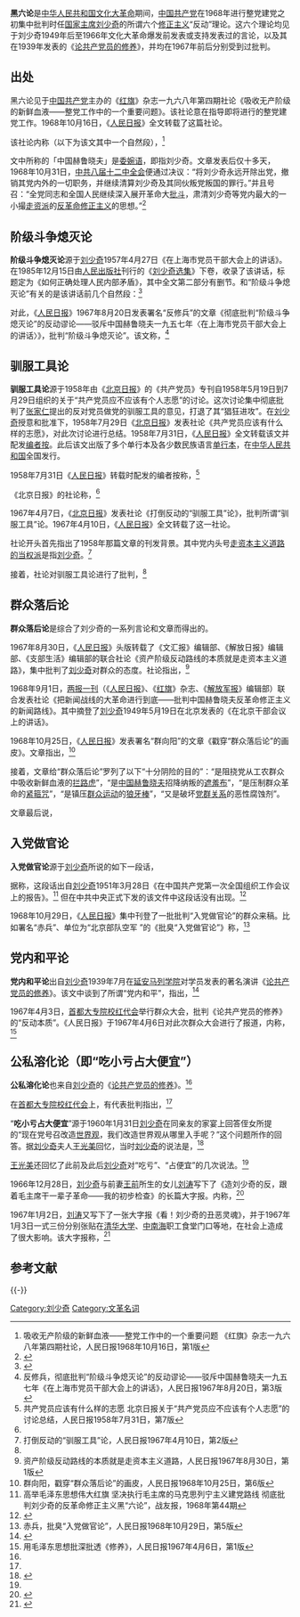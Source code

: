 {{Veil|time=2015-09-12T05:36:40+00:00}}
'''黑六论'''是[[中华人民共和国|中华人民共和国]][[文化大革命|文化大革命]]期间，[[中国共产党|中国共产党]]在1968年进行整党建党之初集中批判时任[[中华人民共和国主席|国家主席]][[刘少奇|刘少奇]]的所谓六个[[修正主义|修正主义]]“反动”理论。这六个理论均见于刘少奇1949年后至1966年文化大革命爆发前发表或支持发表过的言论，以及其在1939年发表的《[[论共产党员的修养|论共产党员的修养]]》，并均在1967年前后分别受到过批判。

==出处==
黑六论见于[[中国共产党|中国共产党]]主办的《[[红旗_(杂志)|红旗]]》杂志一九六八年第四期社论《吸收无产阶级的新鲜血液——整党工作中的一个重要问题》。该社论意在指导即将进行的整党建党工作。1968年10月16日，《[[人民日报|人民日报]]》全文转载了这篇社论。

该社论内称（以下为该文其中一个自然段），<ref>吸收无产阶级的新鲜血液——整党工作中的一个重要问题  《红旗》杂志一九六八年第四期社论，人民日报1968年10月16日，第1版</ref>

{{HideH
|Head         =吸收无产阶级的新鲜血液——整党工作中的一个重要问题（节选）
|HeadStyle    =font-weight:normal;
}}
{{quote|[[社会主义革命|社会主义革命]]时期，重视[[工人|工人]]队伍中党的建设，重视发扬革命朝气，是[[毛主席|毛主席]]一贯的思想。早在一九四九年三月[[中国共产党第七届中央委员会第二次全体会议|七届二中全会]]的报告中，[[毛主席|毛主席]]就提出城市工作中“我们必须全心全意地依靠工人阶级，团结其他劳动群众，争取知识分子”。一九五○年六月，[[毛主席|毛主席]]在[[中国共产党第七届中央委员会第三次全体会议|七届三中全会]]题为《为争取国家财政经济状况的基本好转而斗争》的报告中，又明确提出“必须注意有步骤地吸收觉悟工人入党，扩大党的组织的工人成份。”一九五七年七月，毛主席在《[[一九五七年夏季的形势|一九五七年夏季的形势]]》中又指出：“共产党员一定要有朝气，一定要有坚强的革命意志，一定要有不怕困难和用百折不挠的意志去克服任何困难的精神，一定要克服[[个人主义|个人主义]]、[[本位主义|本位主义]]、[[绝对平均主义|绝对平均主义]]和[[自由主义|自由主义]]，否则就不是一个名副其实的共产党员。”一九六七年，在[[文化大革命|文化大革命]]已取得决定性胜利的时候，毛主席又提出：“党组织应是[[无产阶级|无产阶级]]先进分子所组成，应能领导无产阶级和革命群众对于[[阶级敌人|阶级敌人]]进行战斗的朝气蓬勃的先锋队组织。”[[刘少奇|中国赫鲁晓夫]]等钻进党的领导机关的一小撮阶级敌人，完全同[[毛主席|毛主席]]这条无产阶级建党路线相对抗。他们不是依靠[[工人阶级|工人阶级]]，而是依靠[[资产阶级|资产阶级]]（和[[资产阶级知识分子|资产阶级知识分子]]）。他们不是注意吸收无产阶级的先进分子入党，而是包庇无产阶级的[[叛徒|叛徒]]、[[工贼|工贼]]、[[特务|特务]]、[[反革命分子|反革命分子]]，千方百计帮助这些人混入党内攫取领导职位。他们不是提高工人和要求入党的积极分子的无产阶级觉悟，而是向他们灌输最腐朽最黑暗的资产阶级反动思想。'''中国赫鲁晓夫推行所谓“六论”：即“阶级斗争熄灭论”“驯服工具论”“群众落后论”“入党做官论”“党内和平论”“公私溶化论”（即“吃小亏占大便宜”），就是用[[修正主义|修正主义]]去腐蚀工人群众，腐蚀党。'''“六论”的中心是“阶级斗争熄灭论”和“驯服工具论”。前者否定[[无产阶级专政|无产阶级专政]]，妄想扼杀党的无产阶级革命性，使无产阶级革命党蜕化变质。后者否定在无产阶级专政条件下必须[[无产阶级专政下继续革命|继续革命]]，妄想扼杀共产党员的无产阶级革命性，使党员蜕化变质。[[文化大革命|文化大革命]]初期一批党员所以一度站错了队，就是受了中国赫鲁晓夫“六论”的毒害。我们必须认真执行毛主席的无产阶级建党路线，认真学习毛主席关于[[无产阶级专政下继续革命|无产阶级专政条件下继续革命]]的理论，认真学习毛主席关于党的性质和任务的理论，彻底清除[[中国赫鲁晓夫|中国赫鲁晓夫]]反革命修正主义建党路线的毒害，把上述这些反动观点批透，并且在包括[[工厂|工厂]]、[[商店|商店]]、[[人民公社|人民公社]]、[[机关|机关]]、[[学校|学校]]、[[街道_(行政区划)|街道]]等各个方面的群众中认真[[清理阶级队伍|清理好阶级队伍]]，把混在群众中的极少数的反革命分子挖出来，使吸收新党员有一个可靠的思想和组织基础。}}
{{HideF}}

文中所称的「中国赫鲁晓夫」是[[委婉语|委婉语]]，即指刘少奇。文章发表后仅十多天，1968年10月31日，[[中共八届十二中全会|中共八届十二中全会]]便通过决议：“将刘少奇永远开除出党，撤销其党内外的一切职务，并继续清算刘少奇及其同伙叛党叛国的罪行。”并且号召：“全党同志和全国人民继续深入展开革命大[[批斗|批斗]]，肃清刘少奇等党内最大的一小撮[[走资派|走资派]]的[[反革命|反革命]][[修正主义|修正主义]]的思想。”<ref>{{cite web |url = http://www.people.com.cn/GB/shizheng/252/5089/5100/5225/20010428/454404.html |title = 中国共产党第八届扩大的第十二次中央委员会全会公报 |language = zh |accessdate = 2010-04-10 |deadurl = yes |archiveurl = https://web.archive.org/web/20100402170559/http://www.people.com.cn/GB/shizheng/252/5089/5100/5225/20010428/454404.html |archivedate = 2010-04-02 }}</ref>

==阶级斗争熄灭论==
'''阶级斗争熄灭论'''源于[[刘少奇|刘少奇]]1957年4月27日《在上海市党员干部大会上的讲话》。在1985年12月15日由[[人民出版社|人民出版社]]刊行的《[[刘少奇选集|刘少奇选集]]》下卷，收录了该讲话，标题定为《如何正确处理人民内部矛盾》，其中全文第二部分有删节。和“阶级斗争熄灭论”有关的是该讲话前几个自然段：<ref>{{Cite web |url=http://news.xinhuanet.com/ziliao/2004-12/31/content_2401342.htm |title=刘少奇，如何正确处理人民内部矛盾，一九五七年四月二十七日 |accessdate=2010-10-20 |archive-date=2008-08-27 |archive-url=https://web.archive.org/web/20080827010423/http://news.xinhuanet.com/ziliao/2004-12/31/content_2401342.htm |dead-url=no }}</ref>
{{HideH
|Head         =刘少奇，如何正确处理人民内部矛盾（节选）
|HeadStyle    =font-weight:normal;
}}
{{quote|最近，我到[[河北|河北]]、[[河南|河南]]、[[湖北|湖北]]、[[湖南|湖南]]、[[广东|广东]]跑了一下，同这五个省的领导同志谈过一些问题，也找一些[[工人|工人]]代表、[[学生|学生]]代表、[[民主人士|民主人士]]座谈过。当前的问题，就是如何正确地处理[[人民内部矛盾|人民内部的矛盾]]。这个问题，[[关于正确处理人民内部矛盾的问题|毛泽东同志作过报告]]，你们也正在讨论。现在就我所感觉到的，以及同志们提出来的一些问题，讲一讲。

有很多同志在讨论这个问题：现在[[中华人民共和国|国内]]的[[主要矛盾|主要矛盾]]到底是什么？是[[敌我矛盾|敌我矛盾]]，还是[[人民内部矛盾|人民内部的矛盾]]？

现在我们国内是不是敌我矛盾是主要矛盾？不能这样讲。'''现在国内除[[台湾|台湾]]外[[地主阶级|地主阶级]]早已消灭了，[[官僚资产阶级|官僚资产阶级]]也已消灭了，[[反革命|反革命]]也基本上消灭了'''，还剩下一点残余，剩下一点尾巴，所以不能说现在我们国内敌我矛盾还是主要的。当然，也还有少数反革命分子，对于这些人要提高警惕，他们还可以作乱，还可以进行破坏活动；[[地主阶级|地主阶级]]的残余也还在农村里面，也有些人还是要进行破坏活动的，不看到这一点，对这些人丧失警惕性，麻痹大意，是不对的。但是，'''他们作为阶级已经消灭或基本上消灭了'''。此外，经过[[社会主义改造|社会主义改造]]，'''[[资产阶级|资产阶级]]作为阶级也基本上消灭了'''，虽然他们之中有一小部分人还是不服气的。'''所以，我们说国内主要的阶级斗争已经基本上结束了，或者说基本上解决了。'''

[[中华人民共和国|中华人民共和国]]成立以前，中国人民与[[帝国主义|帝国主义]]、[[封建主义|封建主义]]和[[官僚资本主义|官僚资本主义]]的矛盾是[[主要矛盾|主要矛盾]]。[[中华人民共和国|中华人民共和国]]成立以后，特别是在[[土地改革|土地改革]]以后，主要矛盾就转了，[[帝国主义|帝国主义]]赶走了，[[地主阶级|地主阶级]]经过[[土地改革|土地改革]]也消灭了，[[官僚资产阶级|官僚资产阶级]]也消灭了，主要矛盾就变成[[无产阶级|无产阶级]]与[[资产阶级|资产阶级]]的矛盾。[[公私合营|公私合营]]以后，无产阶级与资产阶级的矛盾也基本上解决了。[[中国共产党第八次全国代表大会|党的第八次代表大会]]讲了这个问题，这些矛盾都基本解决了，那末现在什么矛盾是主要的？就提出了这个问题。应该讲，现在[[人民内部矛盾|人民内部的矛盾]]已成为主要矛盾。 }}
{{HideF}}

对此，《[[人民日报|人民日报]]》1967年8月20日发表署名“反修兵”的文章《彻底批判“阶级斗争熄灭论”的反动谬论——驳斥中国赫鲁晓夫一九五七年〈在上海市党员干部大会上的讲话〉》，批判“阶级斗争熄灭论”。该文称，<ref>反修兵，彻底批判“阶级斗争熄灭论”的反动谬论——驳斥中国赫鲁晓夫一九五七年《在上海市党员干部大会上的讲话》，人民日报1967年8月20日，第3版</ref>
{{HideH
|Head         =反修兵，彻底批判“阶级斗争熄灭论”的反动谬论——驳斥中国赫鲁晓夫一九五七年《在上海市党员干部大会上的讲话》（节选）
|HeadStyle    =font-weight:normal;
}}
{{quote| [[生产资料所有制的社会主义改造|生产资料所有制的社会主义改造]]基本完成以后，还存在不存在[[阶级|阶级]]和[[阶级斗争|阶级斗争]]？还要不要继续搞[[社会主义革命|社会主义革命]]？这是关系到[[社会主义革命|社会主义革命]]事业命运的根本问题，是关系到[[无产阶级专政|无产阶级专政]]能否巩固的根本问题。

……

我们伟大领袖[[毛主席|毛主席]]在《[[关于正确处理人民内部矛盾的问题|关于正确处理人民内部矛盾的问题]]》这部光辉著作中，对社会主义社会的阶级斗争形势，作了科学的、系统的、深刻的分析，明确指出：“在我国，虽然[[社会主义改造|社会主义改造]]，在[[所有制|所有制]]方面说来，已经基本完成，革命时期的大规模的急风暴雨式的群众阶级斗争已经基本结束，但是，被推翻的[[地主阶级|地主]][[买办阶级|买办阶级]]的残余还是存在，资产阶级还是存在，[[小资产阶级|小资产阶级]]刚刚在改造。[[阶级斗争|阶级斗争]]并没有结束。[[无产阶级|无产阶级]]和[[资产阶级|资产阶级]]之间的阶级斗争，各派政治力量之间的阶级斗争，无产阶级和资产阶级之间在意识形态方面的阶级斗争，还是长时期的，曲折的，有时甚至是很激烈的。无产阶级要按照自己的世界观改造世界，资产阶级也要按照自己的世界观改造世界。在这一方面，[[社会主义|社会主义]]和[[资本主义|资本主义]]之间谁胜谁负的问题还没有真正解决。”

中国赫鲁晓夫公然同毛主席大唱反调，大讲阶级已经消灭，阶级斗争已经结束，不要革命，要取消革命。他说：“现在国内敌人已经基本上被消灭，地主阶级早已消灭了，资产阶级也基本上消灭了，反革命也算是基本上消灭了”。因此，在他看来，“这阶级两个字是值得考虑了”。他说阶级斗争已经“结束了”，“公私合营以后，无产阶级与资产阶级的主要矛盾也解决了”，因此，“国内主要的阶级斗争已经基本上结束了，或者说基本上解决了”。

……

“阶级斗争熄灭论”必然导致取消[[无产阶级专政|无产阶级专政]]，必然导致“[[全民党|全民党]]”、“[[全民国家|全民国家]]”。这是[[中国赫鲁晓夫|中国赫鲁晓夫]]反革命逻辑发展的必然结果，也是他推销“阶级斗争熄灭论”的最终目的。

……

“阶级斗争熄灭论”就是这样一种颠覆[[无产阶级专政|无产阶级专政]]的亡党、亡国的反革命“理论”。[[苏联|苏联]][[社会主义|社会主义]]制度的[[和平演变|和平演变]]，就是在这种反革命“理论”的基础上进行的。[[赫鲁晓夫|赫鲁晓夫]]在臭名昭著的取消[[无产阶级专政|无产阶级专政]]，实现“[[全民党|全民党]]”、“[[全民国家|全民国家]]”的“理论”掩盖下，把苏联党逐步变成压迫人民的[[法西斯|法西斯]]党，使[[无产阶级专政|无产阶级专政]]变成[[资产阶级专政|资产阶级专政]]。[[中国赫鲁晓夫|中国赫鲁晓夫]]妄图如法炮制。他这个长期隐藏在[[无产阶级专政|无产阶级专政]]机构内部的[[窃国大盗|窃国大盗]]，也是在“阶级斗争熄灭论”掩盖下，伙同一小撮大党阀、大军阀、大学阀，在我们党和无产阶级专政机构内部隐蔽设置[[资产阶级司令部|资产阶级司令部]]，从思想上、组织上、政治上猖狂地向[[无产阶级司令部|无产阶级司令部]]展开全面的进攻，妄图篡夺党和国家的领导权，颠覆[[无产阶级专政|无产阶级专政]]，实行[[资本主义复辟|资本主义复辟]]。但是，在战无不胜的[[毛泽东思想|毛泽东思想]]光辉照耀下，他的一切阴谋诡计全部破产了。}}
{{HideF}}

==驯服工具论==
'''驯服工具论'''源于1958年由《[[北京日报|北京日报]]》的《共产党员》专刊自1958年5月19日到7月29日组织的关于“共产党员应不应该有个人志愿”的讨论。这次讨论集中彻底批判了[[张家仁|张家仁]]提出的反对党员做党的驯服工具的意见，打退了其“猖狂进攻”。在[[刘少奇|刘少奇]]授意和批准下，1958年7月29日《[[北京日报|北京日报]]》发表社论《共产党员应该有什么样的志愿》，对此次讨论进行总结。1958年7月31日，《[[人民日报|人民日报]]》全文转载该文并配发[[编者按|编者按]]。此后该文出版了多个单行本及各少数民族语言[[单行本|单行本]]，在[[中华人民共和国|中华人民共和国]]全国发行。

1958年7月31日《[[人民日报|人民日报]]》转载时配发的编者按称，<ref name=zhiyuan>共产党员应该有什么样的志愿  北京日报关于“共产党员应不应该有个人志愿”的讨论总结，人民日报1958年7月31日，第7版</ref>
{{HideH
|Head         =共产党员应该有什么样的志愿  北京日报关于“共产党员应不应该有个人志愿”的讨论总结：编者按（全文）
|HeadStyle    =font-weight:normal;
}}
{{quote|编者按　[[北京日报|北京日报]]“共产党员”专刊从5月19日到7月29日，组织了一次关于“共产党员应不应该有个人志愿”的讨论。讨论的目的是为了提倡[[共产主义|共产主义]]风格，深入批判[[资产阶级|资产阶级]][[个人主义|个人主义]]思想，帮助党员正确理解和对待党性和个性、党和个人的关系问题，从而鼓足干劲、力争上游，做一个党的奋发有为的工具，为贯彻执行党的[[社会主义建设总路线|总路线]]，为实现[[共产主义|共产主义]]的伟大理想而奋斗。

这次讨论，《北京日报》上先后发表了三十多篇文章，着重对共产党员应该有什么样的志愿进行了讨论。特别是针对[[张家仁|张家仁]]提出的反对党员做党的驯服工具，污蔑党决定干什么就安心干什么的党员是“没有理想”、“没有头脑”、“没有创造性”、“生平无大志”等谬论，进行了彻底的批判和斗争。7月29日，北京日报对这次讨论作了总结。}}
{{HideF}}

《北京日报》的社论称，<ref name=zhiyuan/>
{{HideH
|Head         =共产党员应该有什么样的志愿（节选）
|HeadStyle    =font-weight:normal;
}}
{{Quote|在本报“共产党员”专刊上展开的“共产党员应不应该有个人志愿”的讨论，是一场关于个性和党性的关系、个人和党的关系问题的争论。在这场争论中，异常鲜明地反映了两种世界观、两种立场的斗争。一种是以[[张家仁|张家仁]]为代表的[[唯心主义|唯心主义]]的[[资产阶级|资产阶级]][[个人主义|个人主义]]者，他们站在[[资产阶级|资产阶级]]的立场上，用[[唯心主义|唯心主义]]的观点来观察问题。他们假借“解放思想，提倡[[共产主义|共产主义]]风格”来夸大个性和个人志愿的“独立性”，把个性、个人志愿同党性、党的需要对立起来，把个人利益放在党的利益之上，把个人自由放在组织纪律之上。其实，他们所了解的个性，只是[[资产阶级|资产阶级]]的个性，而不是[[无产阶级|无产阶级]]的个性；他们所了解的党性，也是资产阶级的党性，而不是无产阶级的党性。他们反对党员做党的工具，尤其反对党员做党的驯服的工具。他们污蔑党让干什么就安心干什么的党员是“没有理想”、“没有头脑”、“没有创造性”、“碌碌无为”的人。他们很猖狂地向党进攻，企图以[[西风压倒东风|西风压倒东风]]，以白旗压倒红旗。同他们针锋相对的是绝大多数共产党员的唯物主义的无产阶级的红旗。这些同志坚决地驳斥了以[[张家仁|张家仁]]为代表的资产阶级个人主义的[[唯心主义|唯心主义]]的观点，保卫了无产阶级的[[唯物主义|唯物主义]]的观点，保卫了党的组织原则。可以说，这一场争论是以[[拔白旗，插红旗|拔掉白旗，插上红旗]]，是以[[东风压倒西风|东风压倒西风]]的形势而终结的。

[[张家仁|张家仁]]等认为，党员服从党的分配，党让干什么就安心干什么，就是“没有头脑”、“没有出息”的工具，而且傲慢地说，他们瞧不起这样的党员。我们说，我们首先是工具。我们是主人又是工具。这是[[马克思列宁主义|马克思列宁主义]]的基本理论问题。这正是我们同资产阶级在个人和集体关系问题上的根本分歧。请问，我们不是工具又是什么呢？我们不做工具又做什么呢？党员是工具，是党的工具。归根到底，党员个人和党都是工具，是无产阶级的工具，是人民的工具。[[国家|国家]]也是工具，是[[统治阶级|统治阶级]]的工具：[[剥削阶级|剥削阶级]]的国家，是少数剥削者的工具；我们的国家，是[[工人阶级|工人阶级]]领导的全体[[人民|人民]]的工具。我们每个党员、革命者、主席、[[中华人民共和国国务院总理|总理]]等等都是工具。

……

有人说，作党的工具也可以，但是为什么非要作党的驯服工具不可呢？他们对“'''党的驯服工具'''”这个词感到很刺耳，思想感情上接受不了。我们说，既然党员是党的工具，就有应当作什么样的工具的问题。是作驯服的工具，还是作调皮的工具呢？是作容易驾驭的工具，还是作不容易驾驭的工具呢？当然要作驯服的工具，要作容易驾驭的工具。一个忠诚的共产党员，应该全心全意地为党为人民服务，要憎党之所憎，爱党之所爱，对敌人要“[[横眉冷对千夫指|横眉冷对千夫指]]”，对党和人民要“[[俯首甘为孺子牛|俯首甘为孺子牛]]”，要善于领会党的意图，兢兢业业地，有时甚至不惜赴汤蹈火地去完成党所交付的任务；要会体贴人民的心情，知人民的冷暖，以党与人民之忧为忧，以党与人民之乐为乐，同党和人民心心相印，就像一个很精巧的工具，让党使起来非常灵便，得心应手。我们的无数先烈和广大党员都是这样的，党指到哪里，他们就奔向哪里，甚至不惜献出自己的生命。我们党就是依靠了这些忠诚的党员，战无不胜，攻无不克，从胜利走向胜利。可是对这些忠诚的党员，有的人却瞧不起。他们看到这些党员对党这样驯服、这样忠顺，在思想感情上接受不了。他们认为做党的驯服工具，有损他们的“自尊心”，有损他们的“清高”。因此他们对党总是若即若离，对党的话总是半信半疑，同党的关系总是格格不入、别别扭扭的；党叫他们干什么，他们总是讨价还价，犹犹豫豫。如拿工具来作比，也是一个破烂工具，使起来老不合辙，常出故障。试想一想，这样的人怎么能够做党和人民的驯服工具，怎么能够很好地为党为人民服务呢？他们的思想感情，在根本上不是[[无产阶级|无产阶级]]和[[劳动人民|劳动人民]]的思想感情，而是一种[[资产阶级|资产阶级]]的思想感情，对这种人必须进行认真的思想改造。

有人说，党员做了驯服工具，就会变成死脑筋，叫干啥就干啥，妨碍发挥个人的创造性和才能。他们把有头脑同做驯服工具对立起来，把自觉地工作同服从党对立起来，说什么做驯服工具就没有理想，就不能发挥他的创造性和才能；要有头脑有创造性，就必须坚持个人志愿，不作驯服的工具。我们说，为了做党的驯服工具，正需要发挥每个人的聪明才智，发挥每个人的创造性和特长。做工具，有死工具也有'''活工具'''。死工具，不推不动，推一下，动一下，像汽车，不开它不动，不关它不停。还有活工具，人是活工具，不仅身体活动，脑子也活动。脑子多活动些好呢，还是少活动些好呢？当然是多活动些好。要敢想、敢说、敢干，敢于坚持真理、修正错误，鼓足干劲、力争上游、多快好省、精通业务。越是好的工具，越需要能动脑筋、能钻研问题，能大胆创造。发挥每个人的创造性和才能同做好驯服的工具，不但不矛盾，而且是相得益彰的。要做党的驯服的工具，而且要做积极性高、创造性大的工具。世界上只有共产党人的理想是最伟大的，难道世界上还有比终生为[[共产主义|共产主义]]事业奋斗的理想更伟大的吗？难道世界上还有比敢干前人从未干过的共产主义事业的党员更能动脑筋、更能钻研、更有创造性的吗？远的不讲，就拿全国[[大跃进|大跃进]]以来各地的发明创造来说，有哪一种不是愿做党和人民驯服工具的人创造成功的呢？问题不是很清楚吗？

……

当然，资产阶级个人主义思想不是通过几次讨论就能彻底扫除的。[[资产阶级|资产阶级]][[个人主义|个人主义]]者，他们总是千方百计地到处表现自己，乱刮他们的歪风，传播他们的谬论，散发他们的臭气。我们要提高嗅觉，善于识别风向。发现歪风，坚决顶住，[[拔白旗，插红旗|发现白旗，坚决拔掉，到处插上无产阶级的红旗、共产主义的红旗]]。

共产党员究竟应该有什么样的志愿呢？任何忠诚的共产党员，都应该：鼓足干劲、力争上游，做一个党的奋发有为的驯服的工具，为贯彻执行党的[[社会主义建设总路线|总路线]]，为实现[[共产主义|共产主义]]的伟大理想而奋斗。这就是我们的结论。
}}
{{HideF}}

1967年4月7日，《[[北京日报|北京日报]]》发表社论《打倒反动的“驯服工具”论》，批判所谓“驯服工具”论。1967年4月10日，《[[人民日报|人民日报]]》全文转载了这一社论。

社论开头首先指出了1958年那篇文章的刊发背景。其中党内头号[[走资本主义道路的当权派|走资本主义道路的当权派]]是指[[刘少奇|刘少奇]]。<ref name=daxun>打倒反动的“驯服工具”论，人民日报1967年4月10日，第2版</ref>

{{HideH
|Head         = 打倒反动的“驯服工具”论（节选）
|HeadStyle  = font-weight:normal;
}}
{{Quote|一九五八年五月，在[[中国共产党第八届中央委员会第二次全体会议|党的第八届全国代表大会第二次会议]]上，[[毛主席|毛主席]]亲自主持制定了[[社会主义建设总路线|鼓足干劲、力争上游、多快好省地建设社会主义的总路线]]，号召全国人民破除迷信，解放思想，发扬敢想、敢说、敢做的[[共产主义|共产主义]]精神。在总路线的光辉照耀下，全国人民干劲冲天，气壮山河，实现了震撼世界的国民经济全面[[大跃进|大跃进]]！伟大的[[无产阶级|无产阶级]]革命家[[毛主席|毛主席]]，对这史无前例的革命群众运动给予热情的赞扬和极高的评价。他说：“从来也没有看见人民群众象现在这样精神振奋，斗志昂扬，意气风发。”“中国劳动人民还有过去那一副奴隶相么？没有了，他们做了主人了。”

但是，[[党内头号走资本主义道路的当权派|党内头号走资本主义道路的当权派]]公然与毛主席大唱反调。六月三十日，他专程来到旧《[[北京日报|北京日报]]》社，为旧《北京日报》组织的“共产党员应不应该有个人志愿”的讨论，作了一次总结性的谈话。旧《北京日报》社社长、[[反革命|反革命]][[修正主义|修正主义]]分子[[范瑾|范瑾]]，根据这次谈话，整理出一篇题为《共产党员应该有什么样的志愿》的社论，经过党内头号走资本主义道路的当权派亲自审定，发表在七月二十九日的旧《北京日报》上。这样，反动的“驯服工具”论，就正式出笼了。“驯服工具”论疯狂反对[[毛泽东思想|毛泽东思想]]，疯狂反对[[社会主义建设总路线|党的建设社会主义的总路线]]，妄图用[[奴隶主义|奴隶主义]]束缚革命群众的手脚，阻碍[[社会主义革命|社会主义革命]]事业的深入发展。}}
{{HideF}}

接着，社论对驯服工具论进行了批判，<ref name=daxun/>

{{HideH
|Head         = 打倒反动的“驯服工具”论（节选）
|HeadStyle  = font-weight:normal;
}}
{{Quote|“驯服工具”论的提出者，站在[[资产阶级|资产阶级]]反动立场上，极端鄙视群众，把群众视为“[[牛|牛]][[马|马]]”、“[[奴隶|奴隶]]”，胡说什么“牛马是活工具”，“[[奴隶主|奴隶主]]看[[奴隶|奴隶]]是活工具”，“人更是活工具”；把党的领导和党员群众的关系，歪曲成人和工具、奴隶主和奴隶的绝对服从关系。

……

“驯服工具”论的提出者，装腔作势地抬出“[[党性|党性]]”来吓唬人：什么不愿做他的驯服工具就是没有“党性”啦；对他的话“半信半疑”，和他的关系“若即若离”，就是“[[资产阶级思想|资产阶级思想]]”啦。他还胡说：“即使大多数和上级或中央真错了，你也要服从，先照错误的去执行。”否则，他就给你扣上一个“引起组织分裂”的大帽子。总之，他所说的“党性”就是“奴隶性”，就是“驯服性”！就是要党员变成没有头脑的[[机器|机器]]，谁开都可以，干什么都行。

为了给他这种谬论制造根据，他胆大包天，竟然公开对抗[[毛主席|毛主席]]的[[阶级|阶级]]和[[阶级斗争|阶级斗争]]学说，否认社会上的[[阶级斗争|阶级斗争]]必然要反映到党内来，否认党内一直存在着两条路线的斗争，存在着马克思主义和机会主义的斗争。他胡说什么[[陈独秀|陈独秀]]、[[王明|王明]]的[[右倾机会主义|右倾机会主义]]路线只是“很短的时期”，是由于“没有经验造成的”；胡说什么在[[社会主义|社会主义]]时期只有“建设[[共产主义|共产主义]]方法的不同”。他掩盖党内[[两条路线斗争|两条路线斗争]]的实质，目的就是反对党员提高[[路线斗争|路线斗争]]的觉悟，放弃原则斗争，只讲组织服从。

这是什么“党性”？这是[[修正主义|修正主义]]党的“党性”！这是[[法西斯党|法西斯党]]的“党性”！

毛主席说：“一个共产党员，应该是襟怀坦白，忠实，积极，以革命利益为第一生命，以个人利益服从革命利益；无论何时何地，坚持正确的原则，同一切不正确的思想和行为作不疲倦的斗争，……”

共产党员绝不能盲从，不能做[[奴隶|奴隶]]，必须有高度的[[路线斗争|路线斗争]]的觉悟，明辨真假，认清方向，对执行[[无产阶级革命路线|无产阶级革命路线]]的领导，坚决拥护，坚决服从；对执行[[反革命|反革命]][[修正主义|修正主义]]路线和[[资产阶级反动路线|资产阶级反动路线]]的领导，不管他职位多高，声望多大，资格多老，不管暂时拥有怎样的虚假的多数，都要坚决抵制，坚决斗争，坚决[[造反|造反]]，决不搞“[[和平共处|和平共处]]”，决不搞“绝对服从”。这才是真正的共产党的党性！

……

长期以来，党内头号[[走资本主义道路的当权派|走资本主义道路的当权派]]和一小撮[[反革命|反革命]][[修正主义|修正主义]]分子，拚命鼓吹“驯服工具”论，妄图使我们广大党员变成唯唯诺诺、奴性十足的庸人，变成胸无大志、两眼漆黑的糊涂虫。

在史无前例的[[无产阶级文化大革命|无产阶级文化大革命]]中，这种“驯服工具”论又成为他们对抗以[[毛主席|毛主席]]为代表的[[无产阶级革命路线|无产阶级革命路线]]，推行[[资产阶级反动路线|资产阶级反动路线]]的重要武器。他们搬出什么“党性”、“组织性”、“纪律性”来压制党员造反，不许党员革命，以维持他们行将崩溃的统治。

《[[关于赫鲁晓夫的假共产主义及其在世界历史上的教训|关于赫鲁晓夫的假共产主义及其在世界历史上的教训]]》一文指出：“[[资产阶级|资产阶级]]和国际[[帝国主义|帝国主义]]懂得，要使[[社会主义|社会主义]]国家蜕变为[[资本主义|资本主义]]国家，首先要使共产党蜕变为[[修正主义|修正主义]]的党。”党内头号走资本主义道路的当权派，鼓吹“驯服工具”论，宣扬[[奴隶主义|奴隶主义]]和极端[[个人主义|个人主义]]，就是要按照这种“理论”改造我们的党，使它蜕变为[[修正主义|修正主义]]的党，[[法西斯|法西斯]]的党，在我国实行[[资本主义|资本主义]]复辟。

党内头号走资本主义道路的当权派编造的“驯服工具”论的种种鬼话，虽然蒙骗了一些人，毒害了一些人。但是，历史是无情的。在光焰无际的[[毛泽东思想|毛泽东思想]]光辉照耀下，亿万革命群众终于把这个中国的[[赫鲁晓夫|赫鲁晓夫]]、党内头号[[走资本主义道路的当权派|走资本主义道路的当权派]]揪了出来，他那一套“驯服工具”论的欺人之谈终于破产了。

打倒反动的“驯服工具”论！
}}
{{HideF}}

==群众落后论==
'''群众落后论'''是综合了刘少奇的一系列言论和文章而得出的。

1967年8月30日，《[[人民日报|人民日报]]》头版转载了《文汇报》编辑部、《解放日报》编辑部、《支部生活》编辑部的联合社论《资产阶级反动路线的本质就是走资本主义道路》，集中批判了[[刘少奇|刘少奇]]对群众的态度。社论指出，<ref>资产阶级反动路线的本质就是走资本主义道路，人民日报1967年8月30日，第1版</ref>
{{HideH
|Head         =资产阶级反动路线的本质就是走资本主义道路（节选）
|HeadStyle    =font-weight:normal;
}}
{{quote|在[[中国共产党|中国共产党]]内，以[[毛主席|毛主席]]为代表的[[无产阶级革命路线|无产阶级革命路线]]同以[[刘少奇|中国赫鲁晓夫]]为代表的[[资产阶级反动路线|资产阶级反动路线]]，长期以来，一直激烈地进行着斗争。

[[两条路线斗争|两条路线斗争]]的本质，就是中国向何处去的问题，是走[[社会主义|社会主义]]道路还是走[[资本主义|资本主义]]道路的问题。斗争的集中点，始终是一个政权问题。[[无产阶级革命路线|无产阶级革命路线]]的本质是走社会主义道路。[[资产阶级反动路线|资产阶级反动路线]]的本质是走资本主义道路。[[毛主席|毛主席]]说：“不是[[东风压倒西风|东风压倒西风]]，就是[[西风压倒东风|西风压倒东风]]，在路线问题上没有调和的余地。”一红一黑，两条路线的斗争就是这样水火不相容的。

两条路线的斗争，集中表现在对群众的态度上。

无产阶级的革命路线，就是相信群众，依靠群众，尊重群众的首创精神。[[毛主席|毛主席]]说：“人民，只有人民，才是创造世界历史的动力。”“我们历来主张革命要依靠人民群众”。[[群众观点|群众观点]]是[[马克思主义|马克思主义]]的一个根本观点。如何对待群众，是检验真假马克思主义者的试金石，是[[历史唯物论|历史唯物论]]和[[历史唯心论|历史唯心论]]的根本分歧。

'''[[中国赫鲁晓夫|中国赫鲁晓夫]]站在反动资产阶级立场上，只是相信资产阶级，依靠资产阶级，把广大群众和干部看作俯首贴耳、靠别人“恩赐”的[[阿斗|阿斗]]，把自己看作救世主。他同历史上的一切反动阶级一样，把群众看作是“群氓”，是“渣滓”，是赌博用的“筹码”。'''完全是一脉相承！在[[文化大革命|文化大革命]]中，他的这种极端仇视群众的反革命立场，得到了彻底的大暴露。

……

从这个反动立场出发，[[刘少奇|中国赫鲁晓夫]]必然反对群众运动，镇压群众运动。'''在[[文化大革命|文化大革命]]中，他咒骂革命的群众运动是“坏人捣乱”，是“有组织、有计划的阴谋活动”，是“干扰”，是“小流氓”、“小反革命”的痞子运动。'''毛主席《[[炮打司令部|炮打司令部]]》的大字报一针见血地揭穿了他的反动本质：“站在反动的资产阶级立场上，实行资产阶级专政，将[[无产阶级|无产阶级]]轰轰烈烈的[[文化大革命|文化大革命]]运动打下去，颠倒是非，混淆黑白，围剿革命派，压制不同意见，实行白色恐怖，自以为得意，长资产阶级的威风，灭无产阶级的志气，又何其毒也！”

对待群众运动的态度，是个重大政治原则问题。正如[[林彪|林彪]]同志所说：“革命的群众运动，它天然是合理的。尽管群众中有个别的部分、个别的人，有‘左’有右的偏差，但是群众运动的主流总是适合社会的发展的，总是合理的。”早在四十多年前，[[毛主席|毛主席]]就[[湖南农民运动考察报告|以最大的热情欢呼农民运动的兴起，欢呼农民起来造反“好得很”，并痛斥了把农民革命运动污蔑为所谓“痞子运动”的反革命言论]]。在[[无产阶级文化大革命|无产阶级文化大革命]]中，毛主席亲自批准发表了[[全国第一张马列主义大字报|全国第一张马列主义大字报]]，支持了新生的[[红卫兵|红卫兵]]运动，支持了“[[一月革命|一月革命]]”的夺权斗争。毛主席就是这样无限地相信群众，依靠群众，尊重群众的革命首创精神，并及时把群众的创造加以总结提高，推动了整个运动的发展。毛主席就是这样一位真正同人民血肉相连的伟大的[[无产阶级革命家|无产阶级革命家]]，就是这样一位中国革命和世界革命的伟大舵手！

反对革命的群众运动，就是反对[[革命|革命]]。[[列宁|列宁]]说：“要革命，但又不进行‘群众性的革命斗争’，这是不可能的。这样的革命从来也没有过。”[[资产阶级|资产阶级]]从来不可能也不肯搞真正的群众运动。一旦群众起来了，越出雷池一步，触及他们的阶级利益时，就迫不及待地回过头来镇压。[[中国赫鲁晓夫|中国赫鲁晓夫]]有时也空谈什么群众运动，但是，当群众真正起来时，他就慌了手脚，大骂群众是“[[暴徒|暴徒]]”，到处抓“[[右派|右派]]”，抓“反革命”。他干的完全是[[蒋介石|蒋介石]]的那一套，嘴里天天说“唤起民众”，民众起来了，就反过来进行疯狂的镇压。他挂了“革命”的招牌，干的却是同[[蒋介石|蒋介石]]一样的反革命勾当。

反对群众运动，就是反对[[社会主义|社会主义]]。[[毛主席|毛主席]]说，[[社会主义革命|社会主义革命]]和[[社会主义建设|社会主义建设]]，必须坚持[[群众路线|群众路线]]，放手发动群众，大搞[[群众运动|群众运动]]。[[社会主义|社会主义]]是空前宏伟的革命事业，没有广泛而深入的[[群众运动|群众运动]]，是绝对不能想象的。

在这场无产阶级文化大革命中，[[中国赫鲁晓夫|中国赫鲁晓夫]]的镇压群众运动、复辟[[资本主义|资本主义]]的活动达到了登峰造极的地步。他不仅压制革命的群众运动，还打击广大要求革命的[[干部|干部]]起来革命，甚至直接把矛头指向[[无产阶级司令部|无产阶级司令部]]。当他在无产阶级革命派的总攻击面前，陷入穷途末路的时候，又施展故技，把他在[[土改运动|土改运动]]中那一套“搬石头”，以及[[四清运动|四清运动]]中要干部“大换班”、“统统罢官”的形“左”实右的[[机会主义|机会主义]]路线，全盘搬到[[文化大革命|文化大革命]]中来了。他不仅到处散布“[[怀疑一切、打倒一切|怀疑一切、打倒一切]]”的[[无政府主义|无政府主义]]思潮，而且公然叫嚷要[[中央文革小组|中央文革小组]]“退到二线去”。甚至丧心病狂地鼓动[[反革命分子|反革命分子]]“多活动一点，多写一点反动标语，多发表一些反动言论”，猖狂地直接反对我们的伟大领袖[[毛主席|毛主席]]！在他靠了边以后，还继续以各种形式，通过他安插在各地的爪牙，挑动武斗，制造混乱，同[[无产阶级|无产阶级]]继续进行较量。这是两条路线斗争的继续，也是走[[社会主义|社会主义]]道路还是走[[资本主义|资本主义]]道路斗争的继续。看来，这场斗争，还将继续一个相当的时期。可是[[中国赫鲁晓夫|中国赫鲁晓夫]]却胡说什么是“老革命遇到新问题”。不对，你是老[[反革命|反革命]]，老[[机会主义|机会主义]]分子，推行[[资产阶级反动路线|资产阶级反动路线]]是你几十年来的“老问题”！五十天的[[资产阶级反动路线|资产阶级反动路线]]，是你十年、二十年的[[资产阶级反动路线|资产阶级反动路线]]的继续；五十天，就是为了掩护十年、二十年所坚持的资本主义道路。'''早在[[民主革命|民主革命]]中，你就跟在[[陈独秀|陈独秀]]的屁股后面，咒骂工人运动“过分”，“‘左’倾得岂有此理”，并且咬牙切齿要[[北洋政府|北洋政府]]“开除几个冒进的工人领袖”'''，目的就是反对无产阶级武装夺取政权。'''在[[社会主义革命|社会主义革命]]中，你命令“工人不要捣乱”，要[[农民|农民]]“[[反冒进|反一下冒进]]”，教训党“不要被胜利冲昏头脑”'''，目的就是要发展[[资本主义|资本主义]]，建立[[资产阶级专政|资产阶级专政]]。'''在[[社会主义改造|所有制改造]]基本完成后，你贼性不改，恶毒地攻击[[大跃进|大跃进]]是“发疯”，污蔑[[群众运动|群众运动]]是“一轰而起”，“实际上是空空洞洞”'''。'''在[[四清运动|四清运动]]中，宣扬“群众象野马一样，发动起来就会出乱子”'''，目的仍是为了复辟资本主义。你四十年如一日，[[群众运动|群众运动]]一起来，就拚命[[镇压|镇压]]，轻车熟路，一无例外，这算得了什么“新问题”呢？你怎么可能在这一阵薄薄的烟幕下溜掉呢？凡是镇压群众运动的人都没有好下场。[[北洋军阀|北洋军阀]]镇压群众运动，[[蒋介石|蒋介石]]也镇压群众运动，他们最后都落得个被群众运动的怒涛所埋葬。[[中国赫鲁晓夫|中国赫鲁晓夫]]的下场，也不会比他的前辈好一些。

……
}}
{{HideF}}

1968年9月1日，[[两报一刊|两报一刊]]（《[[人民日报|人民日报]]》、《[[红旗_(杂志)|红旗]]》杂志、《[[解放军报|解放军报]]》编辑部）联合发表社论《把新闻战线的大革命进行到底——批判中国赫鲁晓夫反革命修正主义的新闻路线》。其中摘登了[[刘少奇|刘少奇]]1949年5月19日在北京发表的《在北京干部会议上的讲话》。

{{HideH
|Head         =把新闻战线的大革命进行到底——批判中国赫鲁晓夫反革命修正主义的新闻路线（节选）
|HeadStyle    =font-weight:normal;
}}
{{quote|五月，他在北京又愤愤不平地说：报纸上“每天都是工人们的好消息，但和资本家就不好，没有登他们的好消息。”⑥他卖力地替资本家“请命”：“资本家反映说我们的报纸不好，我说的确有点不大好，我也承认这个错误，我们的报纸是有一点偏向的，以后应该采取：是就是，非就非，好就好，坏就坏”，“'''资本家有好就说好，工人不好就说不好'''”⑦！

⑥《在全国青年第一次代表大会上的讲话》，一九四九年五月十二日。
⑦《在北京干部会议上的讲话》，一九四九年五月十九日。}}
{{HideF}}

1968年10月25日，《[[人民日报|人民日报]]》发表署名“群向阳”的文章《戳穿“群众落后论”的画皮》。文章指出，<ref>群向阳，戳穿“群众落后论”的画皮，人民日报1968年10月25日，第6版</ref>
{{HideH
|Head         =群向阳，戳穿“群众落后论”的画皮（节选）
|HeadStyle    =font-weight:normal;
}}
{{quote|[[毛主席|毛主席]]的革命路线，就是最彻底的[[群众路线|群众路线]]。毛主席最近指出：“共产党基本的一条，就是直接依靠广大革命人民群众。”这是伟大领袖毛主席对我们的一贯教导，也是毛主席的党的建设理论的重大发展。

[[刘少奇|中国赫鲁晓夫]]这个大[[叛徒|叛徒]]、大[[内奸|内奸]]、大[[工贼|工贼]]，为了篡党和复辟[[资本主义|资本主义]]，一贯反对[[毛泽东思想|毛泽东思想]]，百般污蔑和丑化广大工人和贫下中农，大肆散布“群众落后论”。对于这种反动谬论，必须彻底批判。

[[工人阶级|工人阶级]]“是我们革命的领导力量”，[[贫下中农|贫下中农]]是“工人阶级的最可靠的同盟者”。但是，[[刘少奇|中国赫鲁晓夫]]却恶毒污蔑中国[[工人阶级|工人阶级]]“其阶级觉悟不高”，胡说什么“'''工人不好就说不好'''”。这是他反革命立场的大暴露，是他敌视和仇恨工人群众的自白书。

[[中国赫鲁晓夫|中国赫鲁晓夫]]大肆散布“群众落后论”，具有十分阴险的目的。
}}
{{HideF}}

接着，文章给“群众落后论”罗列了以下“十分阴险的目的”：“是阻挠党从工农群众中吸收新鲜血液的[[拦路虎|拦路虎]]”，“是[[刘少奇|中国赫鲁晓夫]]招降纳叛的[[遮羞布|遮羞布]]”，“是压制群众革命的[[紧箍咒|紧箍咒]]”，“是镇压[[群众运动|群众运动]]的[[狼牙棒|狼牙棒]]”，“又是破坏[[党群关系|党群关系]]的恶性腐蚀剂”。

文章最后说，
{{HideH
|Head         =群向阳，戳穿“群众落后论”的画皮（节选）
|HeadStyle    =font-weight:normal;
}}
{{quote|一句话，[[刘少奇|中国赫鲁晓夫]]炮制“群众落后论”，就是为了篡党，就是为了镇压群众，就是为了复辟[[资本主义|资本主义]]。但是，和工农群众为敌的人，从来都没有好下场。[[无产阶级文化大革命|无产阶级文化大革命]]早已把[[中国赫鲁晓夫|中国赫鲁晓夫]]扫进了[[历史的垃圾堆|历史的垃圾堆]]。

对待工农群众的态度，从来就是革命和反革命的试金石。伟大领袖毛主席极其深刻地指出：“对广大人民群众是保护还是镇压，是共产党同国民党的根本区别，是无产阶级同资产阶级的根本区别，是[[无产阶级专政|无产阶级专政]]同[[资产阶级专政|资产阶级专政]]的根本区别。”大肆污蔑群众落后的[[刘少奇|中国赫鲁晓夫]]，就是钻进共产党内的国民党，是[[帝国主义|帝国主义]]和[[资产阶级|资产阶级]]的代理人。

“和人民群众紧密地联系在一起”，是[[党的三大作风|党的三大作风]]之一，也是我们党永葆革命青春的根本保证。让我们奋起[[毛泽东思想|毛泽东思想]]千钧棒，彻底批臭中国赫鲁晓夫的“群众落后论”，更坚定地相信革命群众，更紧密地直接依靠革命群众，“吐故纳新”，搞好[[整党建党|整党建党]]，夺取[[无产阶级文化大革命|无产阶级文化大革命]]的全面胜利。 }}
{{HideF}}

==入党做官论==
'''入党做官论'''源于[[刘少奇|刘少奇]]所说的如下一段话，
{{quote|“过去考上秀才就可以做官，现在加入了共产党，也可以做官，这个党员就是干部的后备名单。”}}

据称，这段话出自[[刘少奇|刘少奇]]1951年3月28日《在中国共产党第一次全国组织工作会议上的报告》。<ref>高举毛泽东思想伟大红旗 坚决执行毛主席的马克思列宁主义建党路线 彻底批判刘少奇的反革命修正主义黑“六论”，战友报，1968年第44期</ref> 但在中共中央正式下发的该文件中这段话没有出现。<ref>{{Cite web |url=http://news.xinhuanet.com/ziliao/2004-12/17/content_2347074.htm |title=刘少奇，在中国共产党第一次全国组织工作会议上的报告，1951年3月28日 |accessdate=2010年10月20日 |archive-date=2008年8月27日 |archive-url=https://web.archive.org/web/20080827010544/http://news.xinhuanet.com/ziliao/2004-12/17/content_2347074.htm |dead-url=no }}</ref>

1968年10月29日，《[[人民日报|人民日报]]》集中刊登了一批批判“入党做官论”的群众来稿。比如署名“赤兵”、单位为“北京部队空军 ”的《批臭“入党做官论”》称，<ref>赤兵，批臭“入党做官论”，人民日报1968年10月29日，第5版</ref>
{{HideH
|Head         =赤兵，批臭“入党做官论”（节选）
|HeadStyle    =font-weight:normal;
}}
{{quote|伟大领袖[[毛主席|毛主席]]教导说：“我们共产党人不是要做官，而是要革命”。要革命，还是要做官，这是真假共产党员的根本区别。

[[中国赫鲁晓夫|中国赫鲁晓夫]]这个无耻的大叛徒，猖狂地反对[[毛主席|毛主席]]的无产阶级建党路线，公然鼓吹“入党做官论”的腐朽哲学，胡说什么：“过去考上秀才就可以做官，现在加入了共产党，也可以做官，这个党员就是干部的后备名单。”这是中国赫鲁晓夫投机政客的自画像，是他丑恶灵魂的大暴露。

[[中国赫鲁晓夫|中国赫鲁晓夫]]及其代理人，就是把混入共产党当作他们升官发财的敲门砖。为做官，他们可以伪造历史，招摇撞骗，把共产党员的光荣称号当作向上爬的阶梯；为做官，他们可以拉山头，搞宗派，把党的事业当作他们争名夺利的角逐场；为做官，他们可以从敌人的狗洞里爬出来，出卖灵魂，出卖同志，出卖党。

……
}}
{{HideF}}

==党内和平论==
'''党内和平论'''出自[[刘少奇|刘少奇]]1939年7月在[[延安马列学院|延安马列学院]]对学员发表的著名演讲《[[论共产党员的修养|论共产党员的修养]]》。该文中谈到了所谓“党内和平”，指出，<ref name=xiuyang>{{Cite web |url=http://www.people.com.cn/GB/shizheng/8198/30513/30515/33955/2524494.html |title=刘少奇，论共产党员的修养，1939年7月 |accessdate=2010-10-20 |archive-date=2012-05-12 |archive-url=https://web.archive.org/web/20120512154153/http://www.people.com.cn/GB/shizheng/8198/30513/30515/33955/2524494.html |dead-url=no }}</ref>

{{HideH
|Head         =刘少奇，论共产党员的修养（节选）
|HeadStyle    =font-weight:normal;
}}
{{quote|党内的[[左倾机会主义|左倾机会主义]]者对待党内斗争的态度，他们的错误是很明显的。按照这些似乎疯癫的人看来，任何党内和平，即使是在原则路线上完全一致的党内和平，也是要不得的。他们在党内并没有原则分歧的时候也硬要去“搜索”斗争对象，把某些同志当作“[[机会主义者|机会主义者]]”，作为党内斗争中射击的“草人”。他们认为，党的发展，[[无产阶级革命|无产阶级革命]]斗争的胜利，只有依靠这种错误的斗争，依靠这种射击“草人”的火力，才能得到灵验如神的开展。他们认为只有这样“平地起风波”，故意制造党内斗争，才算是“[[布尔什维克|布尔什维克]]”。当然，这并不是什么真正要郑重其事地进行党内斗争，而是对党开玩笑，把极严肃性质的党内斗争当作儿戏来进行。主张这样做的人，并不是什么“[[布尔什维克|布尔什维克]]”，而是近乎不可救药的人，或者是以“[[布尔什维克|布尔什维克]]”名义来投机的人。}}
{{HideF}}

1967年4月3日，[[首都大专院校红卫兵代表大会|首都大专院校红代会]]举行群众大会，批判《论共产党员的修养》的“反动本质”。《人民日报》于1967年4月6日对此次群众大会进行了报道，内称，<ref name=pixiuyang>用毛泽东思想批深批透《修养》，人民日报1967年4月6日，第1版</ref>
{{quote|[[北京师范大学井冈山公社|师范大学井冈山公社]]代表的发言，揭穿了《[[论共产党员的修养|修养]]》中所散布的“党内和平论”的反动本质，指出这种谬论是复辟资本主义的工具。他在发言中说，一部[[中国共产党|中国共产党]]的历史就是一部[[阶级斗争|阶级斗争]]的历史，就是以[[毛主席|毛主席]]为代表的[[无产阶级革命路线|无产阶级革命路线]]同形形色色的“左”右倾[[机会主义|机会主义]]路线斗争并不断取得胜利的历史。[[党内头号走资本主义道路的当权派|党内头号走资本主义道路的当权派]]，口口声声讲什么“党内和平”，但正是他，一次又一次地向[[毛主席|毛主席]]的[[无产阶级革命路线|无产阶级革命路线]]发动了猖狂的进攻。他所讲的“党内和平”，实质就是只许[[阶级敌人|阶级敌人]]和[[机会主义|机会主义]]者向我们党，向[[毛主席|毛主席]]的[[无产阶级革命路线|无产阶级革命路线]]猖狂进攻，而不准我们[[无产阶级|无产阶级]]回击，同他们进行斗争；就是用[[修正主义|修正主义]]的[[合二而一论|“合二而一”论]]代替[[马克思列宁主义|马克思列宁主义]]的革命[[辩证法|辩证法]]；用[[阶级调和论|阶级调和论]]代替[[阶级斗争|阶级斗争]]学说，抹杀党内斗争的阶级实质，鼓吹党内无原则的和平，取消党内两条路线的斗争，为他的篡党篡政的罪恶目的服务。我们一定高举[[毛泽东思想|毛泽东思想]]伟大红旗，彻底摧毁《[[论共产党员的修养|修养]]》，让[[毛泽东思想|毛泽东思想]]在我们的头脑中扎根。}}

==公私溶化论（即“吃小亏占大便宜”）==
'''公私溶化论'''也来自[[刘少奇|刘少奇]]的《[[论共产党员的修养|论共产党员的修养]]》。<ref name=xiuyang/>
{{HideH
|Head         =刘少奇，论共产党员的修养（节选）
|HeadStyle    =font-weight:normal;
}}
{{quote|我们的党员，不是什么普通的人，而是觉悟的无产阶级的先锋战士。他应该成为无产阶级的阶级利益和阶级意识的自觉的代表者。因此，他的个人利益完全不应该在党和无产阶级的利益之外突现出来。党的干部和党的领导人，更应该是党和无产阶级的一般利益的具体代表者，他们的个人利益，更应该完全溶化在党和无产阶级的一般利益和目的之中。在今天中国的环境中，只有无产阶级最能代表民族解放的利益，因此，我们的党员也应该是整个民族利益的最好的代表者。}}
{{HideF}}

在[[首都大专院校红卫兵代表大会|首都大专院校红代会]]上，有代表批判指出，<ref name=pixiuyang/>
{{HideH
|Head         =用毛泽东思想批深批透《修养》（节选）
|HeadStyle    =font-weight:normal;
}}
{{quote|[[北京地质学院东方红公社|地质学院东方红公社]]的代表在大会上发言，狠狠地批判了《修养》所宣扬的“要使自己的个人利益和党的利益完全一致”，以至“完全溶化”的公私溶化论。他说，[[毛主席|毛主席]]教导我们：“共产党员无论何时何地都不应以个人利益放在第一位，而应以个人利益服从于民族的和人民群众的利益。”按毛主席的话来办，就是一心为公，就是[[无产阶级|无产阶级]][[世界观|世界观]]；反过来，把个人利益放在第一位，就是一心为私，就是[[资产阶级|资产阶级]][[世界观|世界观]]。党的利益和个人利益的矛盾，就是公与私的矛盾，就是无产阶级世界观与资产阶级世界观的斗争。党内头号走资本主义道路当权派提出的个人利益完全溶化到党的利益中，是耍了一个花招，是在党的利益这块招牌背后纳秽藏垢，发展形形色色的个人主义。“公私溶化论”就是公开地在思想领域里搞“公私合营”，以私化公，私字第一，为公是假，为私是真。这个谬论就是在“党的利益”的幌子下，提倡[[个人主义|个人主义]]，想把个人利益塞进党的利益之中，“溶化”起来，使[[个人主义|个人主义]]在党内合法化。这就是[[党内头号走资本主义道路的当权派|党内头号走资本主义道路的当权派]]假革命真反动的“公私溶化论”的实质和核心。在[[无产阶级文化大革命|无产阶级文化大革命]]中，这个谬论的流毒很广，不少干部怕字当头，怕丢“官”，怕犯错误，怕失去个人利益，因而站到[[资产阶级反动路线|资产阶级反动路线]]的立场上，犯了严重错误。“公私溶化论”是为推行[[资产阶级反动路线|资产阶级反动路线]]服务的。我们一定要发动一场规模浩大的“[[人民战争|人民战争]]”，彻底批臭《修养》，大立[[毛泽东思想|毛泽东思想]]。}}
{{HideF}}

“'''吃小亏占大便宜'''”源于1960年1月31日[[刘少奇|刘少奇]]在同亲友的家宴上回答侄女所提的“现在党号召改造[[世界观|世界观]]，我们改造世界观从哪里入手呢？”这个问题所作的回答。据[[刘少奇|刘少奇]]夫人[[王光美|王光美]]回忆，当时[[刘少奇|刘少奇]]的说法是，<ref name=pianyi>{{Cite web |url=http://cpc.people.com.cn/GB/74144/75377/5127728.html |title=黄峥，关于“吃小亏占大便宜”，载 王光美访谈录，中国共产党新闻网，2006年12月05日 |accessdate=2010年10月20日 |archive-date=2011年8月28日 |archive-url=https://web.archive.org/web/20110828191053/http://cpc.people.com.cn/GB/74144/75377/5127728.html |dead-url=no }}</ref>

{{HideH
|Head         =王光美，刘少奇1960年1月31日同亲属的谈话（节选）
|HeadStyle    =font-weight:normal;
}}
{{quote|你们正在学习时期，学习时期即是准备时期，要准备好。你们中间有三个念大学的，还有念中专的，有个又红又专的问题，红就是世界观改造问题。如果世界观不对头，就会感到很难受，世界观问题搞通了，对头了，干劲就来了。个人利益、暂时利益是要照顾的，但在有矛盾时，就要服从整体利益、长远利益。个人、集体，部分、整体，暂时、长远，是能统一起来的。在某种时候，个人要吃点亏。

……

办大家的事情，是占人点便宜好，还是吃点亏好？我看宁愿吃点亏。人家不干的，你干，这不是吃了亏了吗？要宁愿吃这个亏，这叫'''吃小亏，占大便宜'''。一心一意工作，可能人家一时不了解，但10年20年会看清楚。相反，整天想到个人，最后是没有个人利益，占小便宜，吃大亏。}}
{{HideF}}

[[王光美|王光美]]还回忆了此前及此后[[刘少奇|刘少奇]]对“吃亏”、“占便宜”的几次说法。<ref name=pianyi/>

1966年12月28日，[[刘少奇|刘少奇]]与前妻[[王前|王前]]所生的女儿[[刘涛_(刘少奇之女)|刘涛]]写下了《造刘少奇的反，跟着毛主席干一辈子革命——我的初步检查》的长篇大字报。内称，<ref>{{Cite web |url=http://www.kanzhongguo.com/node/336932 |title=刘涛，造刘少奇的反，跟着毛主席干一辈子革命——我的初步检查，载 清华大学井冈山报编辑部，《井冈山》报专刊，1966年12月31日 |accessdate=2010年10月20日 |archive-date=2011年3月7日 |archive-url=https://web.archive.org/web/20110307031419/http://www.kanzhongguo.com/node/336932 |dead-url=no }}</ref>
{{HideH
|Head         =刘涛，造刘少奇的反，跟着毛主席干一辈子革命——我的初步检查（节选）
|HeadStyle    =font-weight:normal;
}}
{{quote|……他以前对我的教育，表面上也让我学习[[毛泽东选集|毛选]]，但实际上是叫我“'''吃小亏，占大便宜'''”，“丢了[[芝麻|芝麻]]，拣了[[西瓜|西瓜]]”，“你想得的，反而得不到；不想得的反而得到了”，对他这套人生哲学，以前不太认识，还觉得挺对，但实际上这跟[[毛主席|毛主席]]的完全彻底地[[为人民服务|为人民服务]]比起来，完全可以看出是一个更高级的[[个人主义|个人主义]]，带有更大的迷惑性。他的世界观根本就没有改造好，他做了[[中华人民共和国主席|国家主席]]以后，他大概觉得他占了最大的便宜了吧。他的[[世界观|世界观]]根本不是[[无产阶级|无产阶级]]的，而是[[资产阶级|资产阶级]]的。这场[[文化大革命|文化大革命]]，就是要革一切[[资产阶级思想|资产阶级思想]]的命，由于他的这种世界观，决定了他一定会制定[[资产阶级反动路线|反动路线]]。
}}
{{HideF}}

1967年1月2日，[[刘涛_(刘少奇之女)|刘涛]]又写下了一张大字报《看！刘少奇的丑恶灵魂》，并于1967年1月3日一式三份分别张贴在[[清华大学|清华大学]]、[[中南海|中南海]]职工食堂门口等地，在社会上造成了很大影响。该大字报称，<ref>{{Cite web |url=http://www.wyzxsx.com/Article/Class14/200812/60755.html |title=刘涛，看！刘少奇的丑恶灵魂，载 清华大学井冈山报编辑部，《井冈山》报第八期，1967年1月7日 |access-date=2010年10月20日 |archive-url=https://web.archive.org/web/20100715212627/http://www.wyzxsx.com/Article/Class14/200812/60755.html |archive-date=2010年7月15日 |dead-url=yes }}</ref>

{{HideH
|Head         =刘涛，看！刘少奇的丑恶灵魂（节选）
|HeadStyle    =font-weight:normal;
}}
{{quote|刘处处为自己打算，自私自利到极点，但在同志们面前却又装作很廉洁。[[刘少奇|刘少奇]]是个地地道道的伪君子。他曾对我母亲谈过：“你看人家[[刘英_(张闻天夫人)|刘瑛]]（[[洛甫|洛甫]]的老婆）多聪明，穿的不好，吃的可好呐！吃在肚里谁也不见，穿在外边大家不都看见了吗。”从这一件小事就可以看出刘少奇的小算盘打的有多精。还有一次给战士缝衣服，妈妈让阿姨去了，自己带孩子。刘知道了就指责妈妈说：“你真愚蠢，在家带孩子多累，去缝衣服又轻快，又是群众场合，大家都能看到……。这就是他那个“'''吃小亏占大便宜'''“的商人哲学的典型表现。他现在对我们也是进行的这种[[修正主义|修正主义]]教育，他说：你们不要怕吃小亏。[[长征|长征]]时，你只要下个决心和别人同甘共苦，大家也不会亏待你，不但饿不着，还有[[马|马]]骑。他让我们去上半工（农）半读的学校，[[半工半读|半工半读]]（也是他提的那套半工半读）培养出来的是第一代共产主义新人，将来就大有发展前途……。原来我对他的这套商人哲学并无认识，后来对照了[[毛主席|毛主席]]著作，才看出这是有本质的区别，[[毛主席|毛主席]]说：“我们的共产党和共产党所领导的[[八路军|八路军]]、[[新四军|新四军]]，是革命的队伍，我们这个队伍完全是为着解放人民的，是彻底地为人民的利益工作的。”毛主席教导我们的是毫无自私自利之心，是“完全”、“彻底”地为人民服务，[[刘少奇|刘少奇]]却要我们多吃小亏，占大便宜，归根到底还是为个人。1941年在前线时，在这样艰苦的环境中，别人吃的是[[玉米|玉米]]渣，刘每天可要吃一只老[[母鸡|母鸡]]，让副官到处给他买活[[鸡|鸡]]、活[[鱼|鱼]]，还要吃[[桔子|桔子]]。象他这样的人，不和群众同甘苦，他到底干的是什么革命呀！ }}
{{HideF}}

==参考文献==
{{Reflist}}

{{-}}
{{文化大革命|词}}
{{文革编年史}}

[[Category:刘少奇|Category:刘少奇]]
[[Category:文革名词|Category:文革名词]]